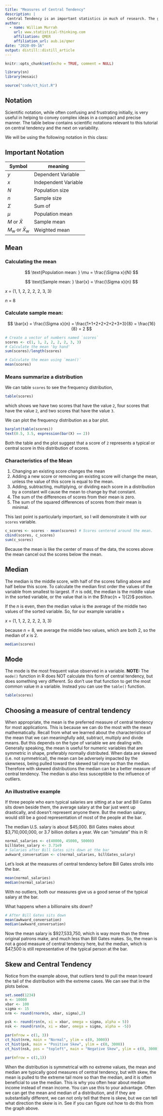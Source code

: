 ```yaml
---
title: "Measures of Central Tendency"
description: |
 Central Tendency is an important statistics in much of research. The goal is to simplify our data to one representative value. Before you do this you must make sure your measure of central tendency is   appropriate for your data. In this tutorial I will introduce you to the most common ways to calculate central tendency
author:
  - name: William Murrah 
    url: www.statistical-thinking.com
    affiliation: QMER
    affiliation_url: aub.ie/qmer
date: "2020-09-16"
output: distill::distill_article
---
```


```r
knitr::opts_chunk$set(echo = TRUE, comment = NULL)
```


```r
library(sn)
library(mosaic)
```

```r
source("code/ct_hist.R")
```




## Notation

Scientific notation, while often confusing and frustrating initially, is very useful in helping to convey complex ideas in a compact and precise manner.
The table below contains scientific notations relevant to this tutorial on central tendency and the next on variability.

We will be using the following notation in this class:

## Important Notation 

Symbol                 | meaning
-----------------------|----------
$y$                    | Dependent Variable
$x$                    | Independent Variable
$N$                    | Population size
$n$                    | Sample size
$\Sigma$               | Sum of
$\mu$                  | Population mean
$M$ or $\bar{X}$       | Sample mean 
$M_w$  or $\bar{X}_w$  | Weighted mean 

## Mean

### Calculating the mean

$$
\text{Population mean: }  \mu = \frac{\Sigma x}{N}
$$

$$
\text{Sample mean: } \bar{x} = \frac{\Sigma x}{n}
$$

$x$ = (1, 1, 2, 2, 2, 2, 3, 3)

$n$ = 8

### Calculate sample mean:


$$
\bar{x} = \frac{\Sigma x}{n} = \frac{1+1+2+2+2+2+3+3}{8} = \frac{16}{8} =  2 
$$

```r
# Create a vector of numbers named `scores`
scores <- c(1, 1, 2, 2, 2, 2, 3, 3)
# Calculate the mean 'by hand'
sum(scores)/length(scores)

# Calculate the mean using `mean()`
mean(scores)
```

### Means summarize a distribution

We can table `scores` to see the frequency distribution,

```r
table(scores)
```

which shows we have two scores that have the value `2`, four scores that have the value `2`, and two scores that have the value `3`.

We can plot the frequency distribution as a bar plot.
```r
barplot(table(scores))
text(0.5, 3.5, expression(bar(X) == 2))
```

Both the table and the plot suggest that a score of `2` represents a typical or central score in this distribution of scores.

### Characteristics of the Mean 

1. Changing an existing score changes the mean
2. Adding a new score or removing an existing score will change the mean, unless the value of this score is equal to the mean.
3. Adding, subtracting, multiplying, or dividing each score in a distribution by a constant will cause the mean to change by that constant.
4. The sum of the differences of scores from their mean is zero.
5. The sum of the squared differences of scores from their mean is minimal.

This last point is particularly important, so I will demonstrate it with our `scores` variable.
```r
c_scores <- scores - mean(scores) # Scores centered around the mean.
cbind(scores, c_scores) 
sum(c_scores)
```

Because the mean is like the center of mass of the data, the scores above the mean cancel out the scores below the mean. 

## Median

The median is the middle score, with half of the scores falling above and half below this score.
To calculate the median first order the values of the variable from smallest to largest.
If *n* is odd, the median is the middle value in the sorted variable, or the value that is in the  $\frac{n + 1}{2}$ position.

If the *n* is even, then the median value is the average of the middle two values of the sorted variable.
So, for our example variable `x`

$x$ = (1, 1, 2, 2, 2, 2, 3, 3)

because $n = 8$, we average the middle two values, which are both $2$, so the median of $x$ is $2$.

```r
median(scores)
```


## Mode

The mode is the most frequent value observed in a variable.
**NOTE:** The `mode()` function in R does NOT calculate this form of central tendency, but does something very different. So don't use that function to get the most common value in a variable.
Instead you can use the `table()` function.

```r
table(scores)
```

## Choosing a measure of central tendency

When appropriate, the mean is the preferred measure of central tendency for most applications. 
This is because we can do the most with the mean mathematically.
Recall from what we learned about the characteristics of the mean that we can meaningfully add, subtract, multiply and divide means.
But this depends on the type of variable we are dealing with. 
Generally speaking, the mean is useful for numeric variables that are symmetric in shape, preferably normally distributed. 
When data are skewed (i.e. not symmetrical), the mean can be adversely impacted by the skewness, being pulled toward the skewed tail more so than the median. 
Therefore with skewed distributions the median can be a better measure of central tendency.
The median is also less susceptible to the influence of outliers.

### An illustrative example
If three people who earn typical salaries are sitting at a bar and Bill Gates sits down beside them, the average salary at the bar just went up drastically, and doesn't represent anyone there.
But the median salary, would still be a good representation of most of the people at the bar.

The median U.S. salary is about $45,000.
Bill Gates makes about $3,710,000,000, or 3.7 billion dollars a year.
We can "simulate" this in R:
```r
normal_salaries <- c(40000, 45000, 50000)
billGates_salary <- 3.71e9 
# Salaries after Bill Gates sits down at the bar
awkward_conversation <- c(normal_salaries, billGates_salary) 
```

Let's look at the measures of central tendency before Bill Gates strolls into the bar.
```r
mean(normal_salaries)
median(normal_salaries)
```
With no outliers, both our measures give us a good sense of the typical salary at the bar.

What happens when a billionaire sits down?

```r
# After Bill Gates sits down
mean(awkward_conversation)
median(awkward_conversation)
```

Now the mean salary is $927,533,750, which is way more than the three original patrons make, and much less than Bill Gates makes.
So, the mean is not a good measure of central tendency here, but the median, which is $47,500 is still representative of the typical person at the bar.

## Skew and Central Tendency

Notice from the example above, that outliers tend to pull the mean toward the tail of the distribution with the extreme cases.
We can see that in the plots below.

```r
set.seed(1234)
n <- 10000
xbar <- 100
sigma <- 15
nrm <- round(rnorm(n, xbar, sigma),2)

psk <- round(rsn(n, xi = xbar, omega = sigma, alpha = 5))
nsk <- round(rsn(n, xi = xbar, omega = sigma, alpha = -5))

par(mfrow = c(1, 3))
ct_hist(nrm, main = "Normal", ylim = c(0, 3000))
ct_hist(psk, main = "Positive Skew", ylim = c(0, 3000))
ct_hist(nsk, pos = "topleft", main = "Negative Skew", ylim = c(0, 3000))

par(mfrow = c(1,1))
```

When the distribution is symmetrical with no extreme values, the mean and median are typically good measures of central tendency, but with skew, the mean is pulled to the extreme tail more so than the median, and it is often beneficial to use the median.
This is why you often hear about median income instead of mean income.
You can use this to your advantage. 
Often we can get the mean and median of a distribution, and if they are substantially different, we can not only tell that there is skew, but we can tell what direction the skew is in. 
See if you can figure out how to do this from the graph above.